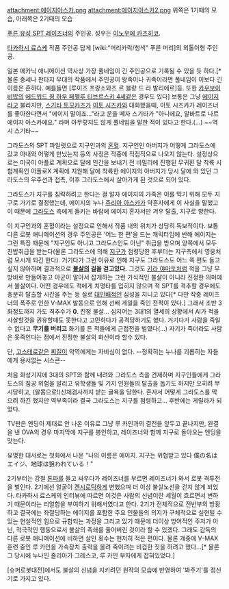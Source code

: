 attachment:에이지아스카.png
attachment:에이지아스카2.png
위쪽은 1기때의 모습, 아래쪽은 2기때의 모습

[[푸른 유성 SPT 레이즈너]]의 주인공. 성우는 [[이노우에 카즈히코]].

[[타카하시 료스케]] 작품 주인공 답게 [wiki:"머리카락/청색" 푸른 머리]의 외톨이형 주인공.

일본 메카닉 애니메이션 역사상 가장 풀네임이 긴 주인공으로 기록될 수 있을 듯 하다.[* 물론 중세나 판타지 무대의 작품에서 주인공이 왕족이나 귀족이라면 풀네임이 이보다 긴 이름은 흔하다. 예를들면 [루이즈 프랑소와즈 르 블랑 드 라 발리에르]등. 또한 [[카우보이 비밥]]의 [[에드워드 웡 하우 페펠루 티브르스키 4세]]같은 경우도 있다] 보통은 그냥 [[에이지]]라고 불리지만, [[스기타 토모카즈]]가 [[이토 시즈카]]와 대화했을때, 이토 시즈카가 레이즈너를 좋아한다면서 "에이지 말이죠…"라고 운을 떼자 스기타가 "아니에요, 알바트로 나르 에이지 아스카에요." 라며 아무렇지도 않게 풀네임을 말한 적이 있다고 한다.(...) ~~역시 스기타~~

그라도스의 SPT 파일럿으로 지구인과의 [[혼혈]]. 지구인인 아버지가 어떻게 그라도스에 갔고 아내와 어떻게 만났는지 등의 사정은 작중에 직접적으로 나오지 않는다. 설정상으로는 미국이 아폴로 계획으로 달에 인간을 보내기 전 비밀리에 진행된 무귀환 달 착륙 시험계획인 아폴로X 계획에 지원해 달에 착륙한 에이지의 아버지가 당시 달에 와 있던 그라도스의 우주선과 접촉, 이후 그라도스에서 살아가게 된 것으로 되어 있다.  

그라도스가 지구를 침략하려고 한다는 걸 알자 에이지의 가족은 이를 막기 위해 모두 지구로 가기로 결정했는데, 에이지의 누나 [[쥬리아 아스카]]가 약혼자에게 이 사실을 말했고 이 때문에 [[그라도스]] 측에게 들키는 바람에 에이지 혼자서만 겨우 탈출, 지구로 향한다.

이 지구인과의 혼혈이라는 설정으로 인해서 작품 내의 위치가 상당히 독보적이다. 보통 다른 로봇 애니메이션의 경우 주인공은 '어느 한 편'을 드는 캐릭터임에 반해 에이지는 그런 특징 때문에 "지구인도 아니고 그라도스인도 아닌" 취급을 받으며 양쪽에서 모두 찬밥취급을 받는다(물론 그라도스에 의해 [[지구]]가 점령당한 후부터는 지구측에서 영웅처럼 모시게 되긴 한다). 거기다가 그런 이유로 인해 지구도 그라도스도 어느 쪽 편도 들고 싶지 않아하며 결과적으로 '''[[불살]]의 길을 걷고있다.''' 그것도 [[키라 야마토]]처럼 적을 그냥 무방비로 만들어놓고 아군이 알아서 잡게하는 그런 가식적인 불살이 아니라 진정한 의미에서 불살이다. 어떤 경우에도 적에게 치명타를 입히지 않으며 적 SPT를 격추할 경우에도 충분히 탈출할 시간을 주는 등 실로 [[대인배]]적인 심성을 지니고 있다[* 다만 작중 레이즈너의 폭주로 인한 V-MAX 발동으로 인해 선배 게일을 죽인 전적이 있다.]  그래서 초반 3화정도까지 가도 격추수가 '''0'''.  진정 불살... 심지어는 3대1의 열세의 상황에서 AI가 적을 사살할것을 권유할때도 못한다고 고민하다가 공격당하기도 했다.  거기다가 사람을 죽일수 없다고 '''무기를 버리고''' 화기를 든 적들에게 근접전을 벌였다(...) 자기가 죽더라도 사람은 못죽인다는 점에서 진정한 불살의 화신이라 할수 있다.

단, [[고스테로]]같은 [[찌질이]] 악역에게는 자비심이 없다. --정확히는 누나를 괴롭히는 자들에게 용서없는 시스콘--

처음 화성기지에 3대의 SPT와 함께 내려와 그라도스 측을 견제하며 지구인들에게 그라도스의 침공 위험을 알리고 유학생들 및 기지 인원들의 탈출을 돕기도 하지만 오히려 무시당하고, (알몸으로!)신체검사까지 받는 굴욕을 당한다. 혼자서 어떻게 그라도스를 막으려 하긴 했지만 역부족이라 결국 그라도스는 지구를 점령하고... 후반에는 게릴라가 되었다.

TV판은 엔딩이 제대로 안 나온 이유로 그냥 루 카인과의 결전을 앞두고 끝나지만, 완결을 낸 OVA의 경우 마지막에 지구를 봉인하고, 레이즈너와 함께 지구로 돌아오는 엔딩을 맞는다.

유명한 대사로는 첫화에서 나온 "나의 이름은 에이지. 지구는 위협받고 있다 僕の名はエイジ、地球は狙われている！"

2기부터는 강철 [[톤파]]를 들고 싸우다가 레이즈너를 부르면 레이즈너가 와서 로봇 격투전을 벌인다. 2기에선 얼굴이 [[켄시로]]틱하게 변했으며 더 이상 불살노선을 걷지 않게 되었다. 타카하시 료스케의 인터뷰에 따르면 이것은 사람의 신념이란 세월이 흐르면서 변하기 때문이라는 리얼함을 부여하기 위해서였다고 한다. 2기가 전체적으로 전반부의 방황하고 결국에는 좌절당하는 에이지를 포함한 주요 인물들의 의지가 구체적으로 실현될 수 있는 현실적인 힘으로 규합되는 과정을 그리고 있기 때문에 더이상 방어적인 주저가 아닌, 적극적인 행동으로서 불살의 족쇄를 풀어버린 것이라 할 수 있겠다. 그래도 감독의 다른 로봇 애니메이션에 비하면 살인 횟수는 현저히 적은 편이다. 물론 걔중에 V-MAX 훈련 중인 루 카인을 가속장치 출력을 올려 죽이려는 비겁한 짓을 하려고  했다...[* 물론 그 당시에 누나인 줄리아가 그레스코, 루 카인 부자에게 잡혀있었다.]

[슈퍼로봇대전]에서도 불살의 신념을 지키려던 원작의 모습에 반영하여 '봐주기'를 정신기로 가지고 있다. 
